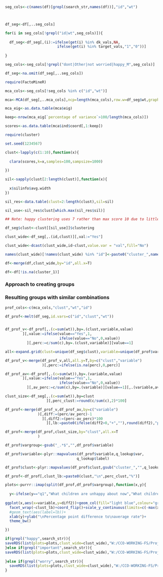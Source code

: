 

```r

seg_cols<-c(names(df)[grepl(search_str,names(df))],"id","wt")



df_seg<-df[,..seg_cols]

for(i in seg_cols[!grepl("id|wt",seg_cols)]){
  
  df_seg<-df_seg[,(i):=ifelse(get(i) %in% dk_vals,NA,
                        ifelse(get(i) %in% target_vals,"1","0"))]
  
}

seg_cols<-seg_cols[!grepl("dont|Other|not worried|happy_M",seg_cols)]

df_seg<-na.omit(df_seg[,..seg_cols])

```

```r
require(FactoMineR)

mca_cols<-seg_cols[!seg_cols %in% c("id","wt")]

mca<-MCA(df_seg[,..mca_cols],ncp=length(mca_cols),row.w=df_seg$wt,graph=F)

mca_eig<-as.data.table(mca$eig)

keep<-nrow(mca_eig[`percentage of variance`>100/length(mca_cols)])

scores<-as.data.table(mca$ind$coord[,1:keep])
```

```r
require(cluster)

set.seed(1234567)

clust<-lapply(c(1:10),function(x){
  
  clara(scores,k=x,samples=100,sampsize=1000)
  
})

sil<-sapply(clust[2:length(clust)],function(x){
  
  x$silinfo$avg.width
})

sil_res<-data.table(clust=2:length(clust),sil=sil)

sil_use<-sil_res$clust[which.max(sil_res$sil)]

## Note: happy clustering uses 7 rather than max score 10 due to little difference on silhouette scores and easier interpretation

df_seg$clust<-clust[[sil_use]]$clustering 

clust_wide<-df_seg[,.(id,clust)][,val:="Yes"]

clust_wide<-dcast(clust_wide,id~clust,value.var = "val",fill="No")

names(clust_wide)[!names(clust_wide) %in% "id"]<-paste0("cluster_",names(clust_wide)[!names(clust_wide) %in% "id"])

df<-merge(df,clust_wide,by="id",all.x=T)

df<-df[!is.na(cluster_1)]

```

### Approach to creating groups

### Resulting groups with similar combinations

```r

prof_cols<-c(mca_cols,"clust","wt","id")

df_prof<-melt(df_seg,id.vars=c("id","clust","wt"))


df_prof_v<-df_prof[,.(c=sum(wt)),by=.(clust,variable,value)
        ][,value:=ifelse(value=="Yes",1,
                         ifelse(value=="No",0,value))
          ][,perc:=c/sum(c),by=.(clust,variable)][value==1]

all<-expand.grid(clust=unique(df_seg$clust),variable=unique(df_prof$variable))

df_prof_v<-merge(df_prof_v,all,all.y=T,by=c("clust","variable")
                 )[,perc:=ifelse(is.na(perc),0,perc)]

df_prof_av<-df_prof[,.(c=sum(wt)),by=.(variable,value)
        ][,value:=ifelse(value=="Yes",1,
                         ifelse(value=="No",0,value))
          ][,av_perc:=c/sum(c),by=.(variable)][value==1][,.(variable,av_perc)]

clust_size<-df_seg[,.(c=sum(wt)),by=clust
                   ][,perc_clust:=round(c/sum(c),2)*100]

df_prof<-merge(df_prof_v,df_prof_av,by=c("variable")
               )[,diff:=(perc/av_perc)-1
                 ][,diff2:=(perc-av_perc)*100
                   ][,lb:=paste0(ifelse(diff2>0,"+",""),round(diff2),"pp")]

df_prof<-merge(df_prof,clust_size,by="clust",all.x=T
               )

df_prof$vargroup<-gsub("_.*$","",df_prof$variable)

df_prof$variable<-plyr::mapvalues(df_prof$variable,q_lookup$var,
                                 q_lookup$label)

df_prof$clust<-plyr::mapvalues(df_prof$clust,gsub("cluster_","",q_lookup$var),q_lookup$label)

df_prof<-df_prof[,clust_lb:=paste0(clust,"\n",perc_clust,"%")]

plots<-purrr::imap(split(df_prof,df_prof$vargroup),function(x,y){
  
  y<-ifelse(y=="q1","What children are unhappy about now","What children worry about\nfor the future")
  
ggplot(x,aes(x=variable,y=diff2))+geom_col(fill="light blue",colour="grey20")+
  facet_wrap(~clust_lb)+coord_flip()+scale_y_continuous(limits=c(-max(x$diff2)*1.1,max(x$diff2)*1.1))+
  #geom_text(aes(label=lb))+
  xlab(y)+ylab("\nPercentage point difference to\naverage rate")+
  theme_bw()

})
```

```r

if(grepl("happy",search_str)){
saveRDS(list(plots=plots,clust_wide=clust_wide),"W:/CCO-WORKING-FS/Projects/big ask survey/analysis/aux data/happy_clust.rds")
}else if(grepl("important",search_str)){
saveRDS(list(plots=plots,clust_wide=clust_wide),"W:/CCO-WORKING-FS/Projects/big ask survey/analysis/aux data/important_clust.rds")
  
}else if(grepl("worry",search_str)){
  saveRDS(list(plots=plots,clust_wide=clust_wide),"W:/CCO-WORKING-FS/Projects/big ask survey/analysis/aux data/worry_clust.rds")
}
```

